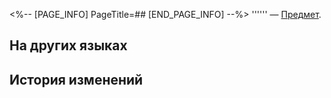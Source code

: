 <%-- [PAGE_INFO]
PageTitle=##
[END_PAGE_INFO] --%>
{{Предмет Инфобокс
|id          = 252110
|Изображение = Предмет .png
|Тип         = 
|Инвентарь   = 
|Редкость    = 3
|Эффект      = 
|Описание    = 
}}
'''''' — [[Предмет]].

==На других языках==
{{На других языках
|en   = 
|zhs  = 
|zht  = 
|ja   = 
|ko   = 
|es   = 
|fr   = 
|ru   = 
|th   = 
|vi   = 
|de   = 
|id   = 
|pt   = 
}}

==История изменений==
{{История изменений|3.5}}